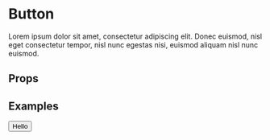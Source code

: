 
<Meta title="Components/Button" component={Button} />

# Button

Lorem ipsum dolor sit amet, consectetur adipiscing elit. Donec euismod, nisl eget consectetur tempor, nisl nunc egestas nisi, euismod aliquam nisl nunc euismod.

## Props

<Props of={Button} />

## Examples

<Preview>
  <Story name="Default">
    <Button>Hello</Button>
  </Story>
</Preview>
